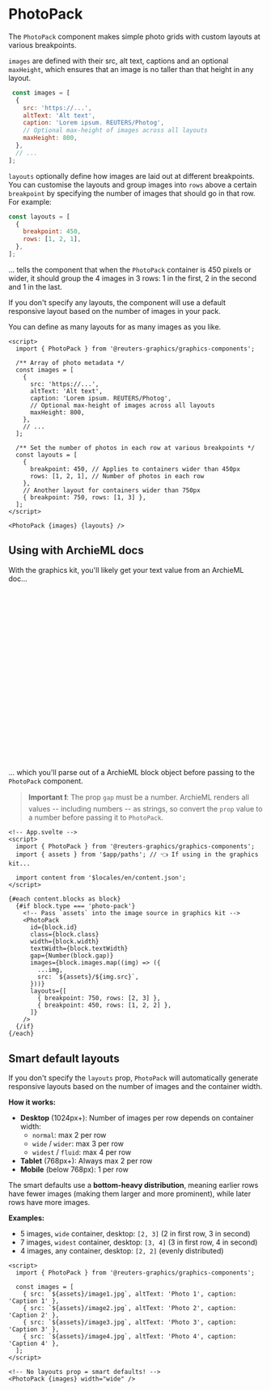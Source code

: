 

<Meta of={PhotoPackStories} />

# PhotoPack

The `PhotoPack` component makes simple photo grids with custom layouts at various breakpoints.

`images` are defined with their src, alt text, captions and an optional `maxHeight`, which ensures that an image is no taller than that height in any layout.

```javascript
 const images = [
  {
    src: 'https://...',
    altText: 'Alt text',
    caption: 'Lorem ipsum. REUTERS/Photog',
    // Optional max-height of images across all layouts
    maxHeight: 800,
  },
  // ...
];
```

`layouts` optionally define how images are laid out at different breakpoints. You can customise the layouts and group images into `rows` above a certain `breakpoint` by specifying the number of images that should go in that row. For example:

```javascript
const layouts = [
  {
    breakpoint: 450,
    rows: [1, 2, 1],
  },
];
```

... tells the component that when the `PhotoPack` container is 450 pixels or wider, it should group the 4 images in 3 rows: 1 in the first, 2 in the second and 1 in the last.

If you don't specify any layouts, the component will use a default responsive layout based on the number of images in your pack.

You can define as many layouts for as many images as you like.

```svelte
<script>
  import { PhotoPack } from '@reuters-graphics/graphics-components';

  /** Array of photo metadata */
  const images = [
    {
      src: 'https://...',
      altText: 'Alt text',
      caption: 'Lorem ipsum. REUTERS/Photog',
      // Optional max-height of images across all layouts
      maxHeight: 800,
    },
    // ...
  ];

  /** Set the number of photos in each row at various breakpoints */
  const layouts = [
    {
      breakpoint: 450, // Applies to containers wider than 450px
      rows: [1, 2, 1], // Number of photos in each row
    },
    // Another layout for containers wider than 750px
    { breakpoint: 750, rows: [1, 3] },
  ];
</script>

<PhotoPack {images} {layouts} />
```

<Canvas of={PhotoPackStories.Demo} />

## Using with ArchieML docs

With the graphics kit, you'll likely get your text value from an ArchieML doc...

```yaml
# ArchieML doc
[blocks]
type: photo-pack
id: my-photo-pack # Optional
class: mb-2 # Optional
width: wide # Optional
textWidth: normal # Optional
gap: 10 # Optional; must be a number.

# Array of image metadata
  [.images]
    src: images/my-img-1.jpg
    altText: Alt text
    caption: Lorem ipsum. REUTERS/Photog

    src: images/my-img-2.jpg
    altText: Alt text
    caption: Lorem ipsum. REUTERS/Photog

    ...
  []

[]
```

... which you'll parse out of a ArchieML block object before passing to the `PhotoPack` component.

> **Important ❗**: The prop `gap` must be a number. ArchieML renders all values -- including numbers -- as strings, so convert the `prop` value to a number before passing it to `PhotoPack`.

```svelte
<!-- App.svelte -->
<script>
  import { PhotoPack } from '@reuters-graphics/graphics-components';
  import { assets } from '$app/paths'; // 👈 If using in the graphics kit...

  import content from '$locales/en/content.json';
</script>

{#each content.blocks as block}
  {#if block.type === 'photo-pack'}
    <!-- Pass `assets` into the image source in graphics kit -->
    <PhotoPack
      id={block.id}
      class={block.class}
      width={block.width}
      textWidth={block.textWidth}
      gap={Number(block.gap)}
      images={block.images.map((img) => ({
        ...img,
        src: `${assets}/${img.src}`,
      }))}
      layouts={[
        { breakpoint: 750, rows: [2, 3] },
        { breakpoint: 450, rows: [1, 2, 2] },
      ]}
    />
  {/if}
{/each}
```

<Canvas of={PhotoPackStories.ArchieML} />

## Smart default layouts

If you don't specify the `layouts` prop, `PhotoPack` will automatically generate responsive layouts based on the number of images and the container width.

**How it works:**

- **Desktop** (1024px+): Number of images per row depends on container width:
  - `normal`: max 2 per row
  - `wide` / `wider`: max 3 per row
  - `widest` / `fluid`: max 4 per row
- **Tablet** (768px+): Always max 2 per row
- **Mobile** (below 768px): 1 per row

The smart defaults use a **bottom-heavy distribution**, meaning earlier rows have fewer images (making them larger and more prominent), while later rows have more images.

**Examples:**
- 5 images, `wide` container, desktop: `[2, 3]` (2 in first row, 3 in second)
- 7 images, `widest` container, desktop: `[3, 4]` (3 in first row, 4 in second)
- 4 images, any container, desktop: `[2, 2]` (evenly distributed)

```svelte
<script>
  import { PhotoPack } from '@reuters-graphics/graphics-components';

  const images = [
    { src: `${assets}/image1.jpg`, altText: 'Photo 1', caption: 'Caption 1' },
    { src: `${assets}/image2.jpg`, altText: 'Photo 2', caption: 'Caption 2' },
    { src: `${assets}/image3.jpg`, altText: 'Photo 3', caption: 'Caption 3' },
    { src: `${assets}/image4.jpg`, altText: 'Photo 4', caption: 'Caption 4' },
  ];
</script>

<!-- No layouts prop = smart defaults! -->
<PhotoPack {images} width="wide" />
```
